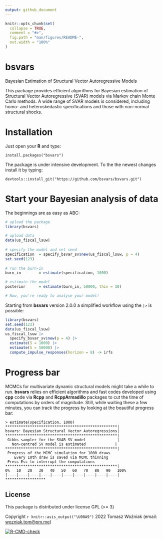 ```yaml
---
output: github_document
---
```


<!-- README.md is generated from README.Rmd. Please edit that file -->

```r
knitr::opts_chunk$set(
  collapse = TRUE,
  comment = "#>",
  fig.path = "man/figures/README-",
  out.width = "100%"
)
```

# bsvars

Bayesian Estimation of Structural Vector Autoregressive Models

This package provides efficient algorithms for Bayesian estimation of Structural Vector Autoregressive (SVAR) models via Markov chain Monte Carlo methods. A wide range of SVAR models is considered, including homo- and heteroskedastic specifications and those with non-normal structural shocks.

# Installation

Just open your **R** and type:
```
install.packages("bsvars")
```

The package is under intensive development. To the the newest changes install it by typing:
```
devtools::install_git("https://github.com/bsvars/bsvars.git")
```

# Start your Bayesian analysis of data

The beginnings are as easy as ABC:
```r
# upload the package
library(bsvars)

# upload data
data(us_fiscal_lsuw)
 
# specify the model and set seed
specification  = specify_bsvar_sv$new(us_fiscal_lsuw, p = 4)
set.seed(123)
 
# run the burn-in
burn_in        = estimate(specification, 1000)

# estimate the model
posterior      = estimate(burn_in, 50000, thin = 10)

# Now, you're ready to analyse your model!
```

Starting from **bsvars** version 2.0.0 a simplified workflow using the `|>` is possible:
```r
library(bsvars)
set.seed(123)
data(us_fiscal_lsuw)
us_fiscal_lsuw |>
  specify_bsvar_sv$new(p = 4) |>
  estimate(S = 1000) |> 
  estimate(S = 50000) |> 
  compute_impulse_responses(horizon = 8) -> irfs
```

# Progress bar

MCMCs for multivariate dynamic structural models might take a while to run. **bsvars** relies on efficient algorithms and fast codes developed using **cpp** code via **Rcpp** and **RcppArmadillo** packages to cut the time of computations by orders of magnitude. Still, while waiting these a few minutes, you can track the progress by looking at the beautiful progress bar:

```
> estimate(specification, 1000)
**************************************************|
bsvars: Bayesian Structural Vector Autoregressions|
**************************************************|
 Gibbs sampler for the SVAR-SV model              |
   Non-centred SV model is estimated             |
**************************************************|
 Progress of the MCMC simulation for 1000 draws
    Every 10th draw is saved via MCMC thinning
 Press Esc to interrupt the computations
**************************************************|
0%   10   20   30   40   50   60   70   80   90   100%
[----|----|----|----|----|----|----|----|----|----|
******************
```

## License

This package is distributed under license GPL (>= 3)

Copyright `r knitr::asis_output("\U00A9")` 2022  Tomasz Woźniak (email: <wozniak.tom@pm.me>)

<!-- badges: start -->
[![R-CMD-check](https://github.com/bsvars/bsvars/actions/workflows/R-CMD-check.yaml/badge.svg)](https://github.com/bsvars/bsvars/actions/workflows/R-CMD-check.yaml)
  <!-- badges: end -->